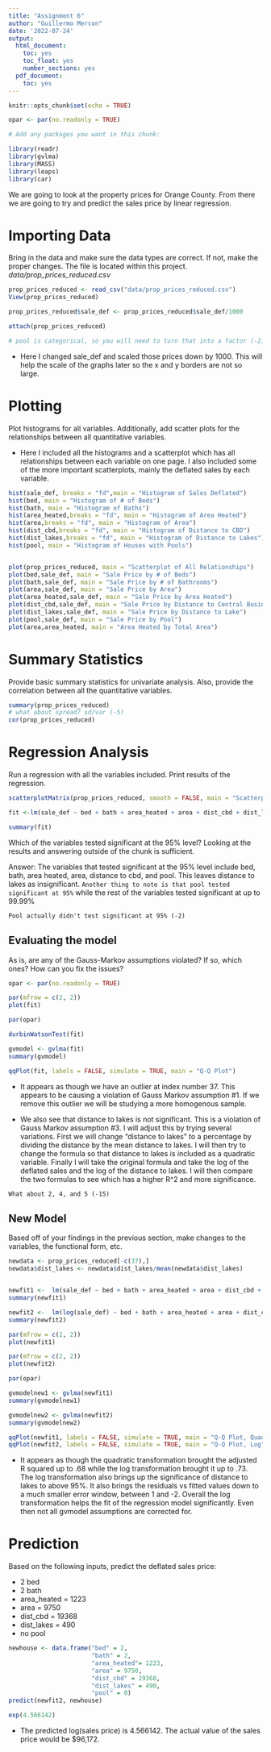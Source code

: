 ```yaml
---
title: "Assignment 6"
author: "Guillermo Mercon"
date: '2022-07-24'
output:
  html_document:
    toc: yes
    toc_float: yes
    number_sections: yes
  pdf_document:
    toc: yes
---
```


```r
knitr::opts_chunk$set(echo = TRUE)

opar <- par(no.readonly = TRUE)
```

```r
# Add any packages you want in this chunk:

library(readr)
library(gvlma)
library(MASS)
library(leaps)
library(car)

```

We are going to look at the property prices for Orange County. From there we are going to try and predict the sales price by linear regression.

# Importing Data 

Bring in the data and make sure the data types are correct. If not, make the proper changes. The file is located within this project. *data/prop_prices_reduced.csv*

```r

prop_prices_reduced <- read_csv("data/prop_prices_reduced.csv")
View(prop_prices_reduced)

prop_prices_reduced$sale_def <- prop_prices_reduced$sale_def/1000

attach(prop_prices_reduced)

# pool is categorical, so you will need to turn that into a factor (-2)

```

- Here I changed sale_def and scaled those prices down by 1000. This will help the scale of the graphs later so the x and y borders are not so large.  


# Plotting

Plot histograms for all variables. Additionally, add scatter plots for the relationships between all quantitative variables.

- Here I included all the histograms and a scatterplot which has all relationships between each variable on one page. I also included some of the more important scatterplots, mainly the deflated sales by each variable.

```r

hist(sale_def, breaks = "fd",main = "Histogram of Sales Deflated")
hist(bed, main = "Histogram of # of Beds")
hist(bath, main = "Histogram of Baths")
hist(area_heated,breaks = "fd", main = "Histogram of Area Heated")
hist(area,breaks = "fd", main = "Histogram of Area")
hist(dist_cbd,breaks = "fd", main = "Histogram of Distance to CBD")
hist(dist_lakes,breaks = "fd", main = "Histogram of Distance to Lakes")
hist(pool, main = "Histogram of Houses with Pools")


plot(prop_prices_reduced, main = "Scatterplot of All Relationships")
plot(bed,sale_def, main = "Sale Price by # of Beds")
plot(bath,sale_def, main = "Sale Price by # of Bathrooms")
plot(area,sale_def, main = "Sale Price by Area")
plot(area_heated,sale_def, main = "Sale Price by Area Heated")
plot(dist_cbd,sale_def, main = "Sale Price by Distance to Central Business District")
plot(dist_lakes,sale_def, main = "Sale Price by Distance to Lake")
plot(pool,sale_def, main = "Sale Price by Pool")
plot(area,area_heated, main = "Area Heated by Total Area")


```

# Summary Statistics

Provide basic summary statistics for univariate analysis. Also, provide the correlation between all the quantitative variables.

```r

summary(prop_prices_reduced)
# what about spread? sd/var (-5)
cor(prop_prices_reduced)

```

# Regression Analysis

Run a regression with all the variables included. Print results of the regression.

```r
scatterplotMatrix(prop_prices_reduced, smooth = FALSE, main = "Scatterplot Matrix")

fit <-lm(sale_def ~ bed + bath + area_heated + area + dist_cbd + dist_lakes + pool,data = prop_prices_reduced)

summary(fit)


```

Which of the variables tested significant at the 95% level? Looking at the results and answering outside of the chunk is sufficient.

Answer: The variables that tested significant at the 95% level include bed, bath, area heated, area, distance to cbd, and pool. This leaves distance to lakes as insignificant. `Another thing to note is that pool tested significant at 95%` while the rest of the variables tested significant at up to 99.99% 

`Pool actually didn't test significant at 95% (-2)`

## Evaluating the model

As is, are any of the Gauss-Markov assumptions violated? If so, which ones? How can you fix the issues?

```r
opar <- par(no.readonly = TRUE)

par(mfrow = c(2, 2))
plot(fit)

par(opar)

durbinWatsonTest(fit)

gvmodel <- gvlma(fit)
summary(gvmodel)

qqPlot(fit, labels = FALSE, simulate = TRUE, main = "Q-Q Plot")


```



- It appears as though we have an outlier at index number 37. This appears to be causing a violation of Gauss Markov assumption #1. If we remove this outlier we will be studying a more homogenous sample. 

- We also see that distance to lakes is not significant. This is a violation of Gauss Markov assumption #3. I will adjust this by trying several variations. First we will change "distance to lakes" to a percentage by dividing the distance by the mean distance to lakes. I will then try to change the formula so that distance to lakes is included as a quadratic variable. Finally I will take the original formula and take the log of the deflated sales and the log of the distance to lakes. I will then compare the two formulas to see which has a higher R^2 and more significance.  

`What about 2, 4, and 5 (-15)`

## New Model

Based off of your findings in the previous section, make changes to the variables, the functional form, etc.

```r

newdata <- prop_prices_reduced[-c(37),]
newdata$dist_lakes <- newdata$dist_lakes/mean(newdata$dist_lakes)


newfit1 <-  lm(sale_def ~ bed + bath + area_heated + area + dist_cbd + dist_lakes + pool + I(dist_lakes^2),data = newdata)
summary(newfit1)

newfit2 <-  lm(log(sale_def) ~ bed + bath + area_heated + area + dist_cbd + log(dist_lakes) + pool, data = newdata)
summary(newfit2)

par(mfrow = c(2, 2))
plot(newfit1)

par(mfrow = c(2, 2))
plot(newfit2)

par(opar)

gvmodelnew1 <- gvlma(newfit1)
summary(gvmodelnew1)

gvmodelnew2 <- gvlma(newfit2)
summary(gvmodelnew2)

qqPlot(newfit1, labels = FALSE, simulate = TRUE, main = "Q-Q Plot, Quadratic")
qqPlot(newfit2, labels = FALSE, simulate = TRUE, main = "Q-Q Plot, Log")


```

- It appears as though the quadratic transformation brought the adjusted R squared up to .68 while the log transformation brought it up to .73. The log transformation also brings up the significance of distance to lakes to above 95%. It also brings the residuals vs fitted values down to a much smaller error window, between 1 and -2. Overall the log transformation helps the fit of the regression model significantly. Even then not all gvmodel assumptions are corrected for. 


# Prediction

Based on the following inputs, predict the deflated sales price:

- 2 bed
- 2 bath
- area_heated = 1223
- area = 9750
- dist_cbd = 19368
- dist_lakes = 490
- no pool

```r

newhouse <- data.frame("bed" = 2,
                       "bath" = 2,
                       "area_heated"= 1223,
                       "area" = 9750,
                       "dist_cbd" = 19368,
                       "dist_lakes" = 490,
                       "pool" = 0)
predict(newfit2, newhouse)

exp(4.566142)

```
- The predicted log(sales price) is 4.566142. The actual value of the sales price would be $96,172.

